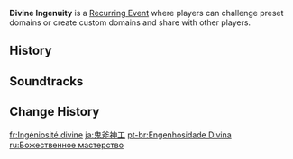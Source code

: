 {{Terminology Infobox
|type  = Recurring Events
}}
'''Divine Ingenuity''' is a [[Recurring Event]] where players can challenge preset domains or create custom domains and share with other players.

==History==
{{Event History Table}}

==Soundtracks==
{{Soundtracks by Category Table|type=eventgameplay}}

==Change History==
{{Change History|2.5}}

[[fr:Ingéniosité divine]]
[[ja:鬼斧神工]]
[[pt-br:Engenhosidade Divina]]
[[ru:Божественное мастерство]]